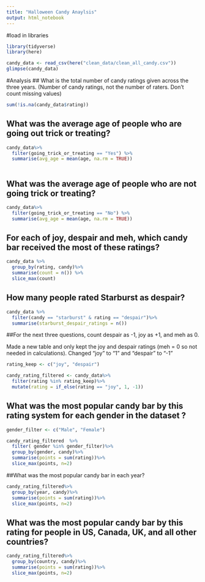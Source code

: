 ```yaml
---
title: "Halloween Candy Anaylsis"
output: html_notebook
---
```


#load in libraries
```r
library(tidyverse)
library(here)

candy_data <- read_csv(here("clean_data/clean_all_candy.csv"))
glimpse(candy_data)
```


#Analysis
## What is the total number of candy ratings given across the three years.
(Number of candy ratings, not the number of raters. Don’t count missing values)

```r
sum(!is.na(candy_data$rating))
```

##  What was the average age of people who are going out trick or treating?

```r
candy_data%>%
  filter(going_trick_or_treating == "Yes") %>%
  summarise(avg_age = mean(age, na.rm = TRUE))
  
```

## What was the average age of people who are not going trick or treating?

```r
candy_data%>%
  filter(going_trick_or_treating == "No") %>%
  summarise(avg_age = mean(age, na.rm = TRUE))
```

## For each of joy, despair and meh, which candy bar received the most of these ratings?

```r
candy_data %>%
  group_by(rating, candy)%>%
  summarise(count = n()) %>%
  slice_max(count)

```

## How many people rated Starburst as despair?

```r
candy_data %>%
  filter(candy == "starburst" & rating == "despair")%>%
  summarise(starburst_despair_ratings = n())
```

##For the next three questions, count despair as -1, joy as +1, and meh as 0.

Made a new table and only kept the joy and despair ratings (meh = 0 so
not needed in calculations). Changed "joy" to "1" and "despair" to "-1"

```r
rating_keep <- c("joy", "despair")

candy_rating_filtered <- candy_data%>%
  filter(rating %in% rating_keep)%>%
  mutate(rating = if_else(rating == "joy", 1, -1))

```


## What was the most popular candy bar by this rating system for each gender in the dataset ?

```r
gender_filter <- c("Male", "Female")

candy_rating_filtered  %>%
  filter( gender %in% gender_filter)%>%
  group_by(gender, candy)%>%
  summarise(points = sum(rating))%>%
  slice_max(points, n=2)
```

##What was the most popular candy bar in each year?

```r
candy_rating_filtered%>%
  group_by(year, candy)%>%
  summarise(points = sum(rating))%>%
  slice_max(points, n=2)

```

## What was the most popular candy bar by this rating for people in US, Canada, UK, and all other countries?

```r
candy_rating_filtered%>%
  group_by(country, candy)%>%
  summarise(points = sum(rating))%>%
  slice_max(points, n=2)
```

